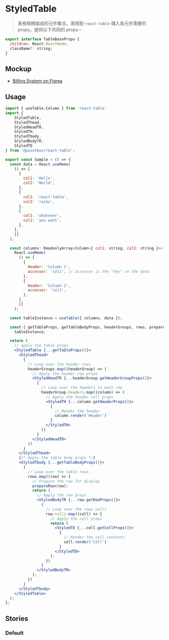 

<Meta title="React/Table/StyledTable" />

# StyledTable

> 表格相關組成的元件集合。需搭配 `react-table` 傳入各元件需要的 props。提供以下共同的 props－

```javascript
export interface TableBaseProps {
  children: React.ReactNode;
  className?: string;
}
```

## Mockup

- [Billing System on Figma](https://www.figma.com/file/rvTsTJLCarPAEYvdXQuRDY/Billing-System---1.0.0?node-id=5284%3A14149)

## Usage 

```jsx
import { useTable,Column } from 'react-table'
import {
    StyledTable,
    StyledThead,
    StyledHeadTR,
    StyledTH,
    StyledTbody,
    StyledBodyTR,
    StyledTD
} from '@paintbox/react-table';

export const Sample = () => {
  const data = React.useMemo(
    () => [
      {
        col1: 'Hello',
        col2: 'World',
      },
      {
        col1: 'react-table',
        col2: 'rocks',
      },
      {
        col1: 'whatever',
        col2: 'you want',
      },
    ],
    []
  );

  const columns: ReadonlyArray<Column<{ col1: string; col2: string }>> =
    React.useMemo(
      () => [
        {
          Header: 'Column 1',
          accessor: 'col1', // accessor is the "key" in the data
        },
        {
          Header: 'Column 2',
          accessor: 'col2',
        },
      ],
      []
    );

  const tableInstance = useTable({ columns, data });

  const { getTableProps, getTableBodyProps, headerGroups, rows, prepareRow } =
    tableInstance;

  return (
    // apply the table props
    <StyledTable {...getTableProps()}>
      <StyledThead>
        {
          // Loop over the header rows
          headerGroups.map((headerGroup) => (
            // Apply the header row props
            <StyledHeadTR {...headerGroup.getHeaderGroupProps()}>
              {
                // Loop over the headers in each row
                headerGroup.headers.map((column) => (
                  // Apply the header cell props
                  <StyledTH {...column.getHeaderProps()}>
                    {
                      // Render the header
                      column.render('Header')
                    }
                  </StyledTH>
                ))
              }
            </StyledHeadTR>
          ))
        }
      </StyledThead>
      {/* Apply the table body props */}
      <StyledTbody {...getTableBodyProps()}>
        {
          // Loop over the table rows
          rows.map((row) => {
            // Prepare the row for display
            prepareRow(row);
            return (
              // Apply the row props
              <StyledBodyTR {...row.getRowProps()}>
                {
                  // Loop over the rows cells
                  row.cells.map((cell) => {
                    // Apply the cell props
                    return (
                      <StyledTD {...cell.getCellProps()}>
                        {
                          // Render the cell contents
                          cell.render('Cell')
                        }
                      </StyledTD>
                    );
                  })
                }
              </StyledBodyTR>
            );
          })
        }
      </StyledTbody>
    </StyledTable>
  );
};
```

## Stories

### Default

<Canvas>
  <Story name="Default">
    <TableSample />
  </Story>
</Canvas>